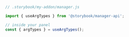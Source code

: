 ```js
// .storybook/my-addon/manager.js

import { useArgTypes } from '@storybook/manager-api';

// inside your panel
const { argTypes } = useArgTypes();
```